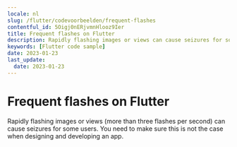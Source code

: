 ```yaml
---
locale: nl
slug: /flutter/codevoorbeelden/frequent-flashes
contentful_id: 5Oigj0nERjvmnHlooz9Ier
title: Frequent flashes on Flutter
description: Rapidly flashing images or views can cause seizures for some users.
keywords: [Flutter code sample]
date: 2023-01-23
last_update:
  date: 2023-01-23
---
```


# Frequent flashes on Flutter

Rapidly flashing images or views (more than three flashes per second) can cause seizures for some users. You need to make sure this is not the case when designing and developing an app.

<CodeSample id="screen-flashes" locale="nl" platform="flutter"/>
